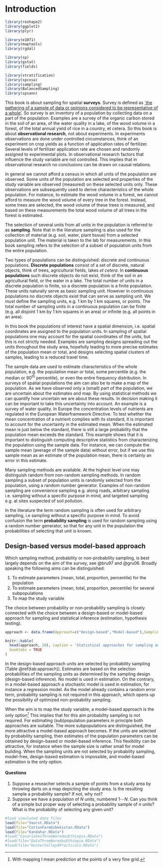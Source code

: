 # Introduction {#GeneralIntro}

```{r loadlibraries, echo=F}
library(reshape2)
library(ggplot2)
library(plyr)

library(e1071)
library(maptools)
library(rgdal)

library(sp)
library(gstat)
library(fields)

library(stratification)
library(spcosa)
library(sampling)
library(BalancedSampling)
library(spsann)
```

This book is about sampling for spatial **surveys**. Survey is defined as [`the gathering of a sample of data or opinions considered to be representative of a whole'](http://www.thefreedictionary.com/survey). So survey is an inventory of a population by collecting data on a part of the population. Examples are a survey of the organic carbon stored in the soil of an area, of the water quality in a lake, of the wood volume in a forest, of the total annual yield of rice in a country, et cetera. So this book is about **observational research**, not about experiments. In experiments observations are done under controlled circumstances, think of an experiment on crop yields as a function of application rates of fertilizer. Several levels of fertilizer application rate are chosen and randomly assigned to experimental plots. In observational research factors that influence the study variable are not controlled. This implies that in observational research no conclusions can be drawn on causal relations.

In general we cannot afford a census in which all units of the population are observed. Some units of the population are selected and properties of the study variable are observed (measured) on these selected units only. These observations are subsequently used to derive characteristics of the whole population. For instance, to estimate the wood volume in a forest, we cannot afford to measure the wood volume of every tree in the forest. Instead, some trees are selected, the wood volume of these trees is measured, and based on these measurements the total wood volume of all trees in the forest is estimated.

The selection of several units from all units in the population is referred to as **sampling**. Note that in the literature sampling is also used for the collection of material (e.g. soil, water, plant tissue) from a selected population unit. The material is taken to the lab for measurements. In this book sampling refers to the selection of a subset of population units from the entire population.

Two types of populations can be distinguished: discrete and continuous populations. **Discrete populations** consist of a set of discrete, natural objects, think of trees, agricultural fields, lakes *et cetera*. In **continuous populations** such discrete objects do not exist, think of the soil in an agricultural field, or the water in a lake. The total number of units in a discrete population is finite, so a discrete population is a finite population. These units naturally serve as basic sampling unit. However in continuous populations no discrete objects exist that can serve as sampling unit. We must define the sampling units, e.g. 1 km by 1 km squares, or points. The total number of sampling units in a continuous population can be finite (e.g. all disjoint 1 km by 1 km squares in an area) or infinite  (e.g. all points in an area).

In this book the populations of interest have a spatial dimension, i.e. spatial coordinates are assigned to the population units. In sampling of spatial populations one may account for the spatial coordinates of the units, but this is not strictly needed. Examples are sampling designs spreading out the units throughout the study area, hopefully leading to more precise estimates of the population mean or total, and designs selecting spatial clusters of samples, leading to a reduced travel time.

The sample data are used to estimate characteristics of the whole population, e.g. the population mean or total, some percentile (e.g. the median or 90$^{th}$ percentile), or even the entire frequency distribution. In surveys of spatial populations the aim can also be to make a map of the population. As we have observed only a (small) part of the population, we are uncertain about the estimates and map. By using statistical methods we can quantify how uncertain we are about these results. In decision making it can be important to take this uncertainty into account. An example is a survey of water quality. In Europe the concentration levels of nutrients are regulated in the European Waterframework Directive. To test whether the mean concentration of a nutrient complies with its standard, it is important to account for the uncertainty in the estimated mean. When the estimated mean is just below the standard, there is still a large probability that the population mean exceeds the standard. This example shows that it is important to distinguish computing descriptive statistics from characterizing the population using the sample data. For instance, we can compute the sample mean (average of the sample data) without error, but if we use this sample mean as an estimate of the population mean, there is certainly an error in this estimate.

Many sampling methods are available. At the highest level one may distinguish random from non-random sampling methods. In random sampling a subset of population units is randomly selected from the population, using a random number generator. Examples of non-random sampling are convenience sampling e.g. along roads, arbitrary sampling i.e. sampling without a specific purpose in mind, and targeted sampling e.g. at sites suspected of soil pollution.

In the literature the term random sampling is often used for arbitrary sampling, i.e sampling without a specific purpose in mind. To avoid confusion the term **probability sampling** is used for random sampling using a random number generator, so that for any unit in the population the probabilities of selecting that unit is known.

## Design-based versus model-based approach
Which sampling method, probability or non-probability sampling, is best largely depends on the aim of the survey, see @bru97 and @gru06. Broadly speaking the following aims can be distinguished:

1. To estimate parameters (mean, total, proportion, percentile) for the population  
2. To estimate parameters (mean, total, proportion, percentile) for several subpopulations  
3. To map the study variable 

The choice between probability or non-probability sampling is closely connected with the choice between a design-based or model-based approach for sampling and statistical inference (estimation, hypothesis testing).

```{r approach, tidy=FALSE, echo=F}
approach <- data.frame(Approach=c("Design-based","Model-based"),Sampling=c("Probability sampling","Probability sampling not required"),Inference=c("Design-based","Model-based"))

knitr::kable(
  head(approach, 20), caption = 'Statistical approaches for sampling and inference',
  booktabs = TRUE
)
```

In the design-based approach units are selected by probability sampling (Table \@ref(tab:approach)). Estimates are based on the selection probabilities of the sampling units as determined by the sampling design (design-based inference). No model is used in estimation. On the contrary, in a model-based approach a stochastic model is used in estimation, for instance a regression model. As the model already contains a random error term, probability sampling is not required in this approach, which opens up the possibility of optimized non-probability sampling.

When the aim is to map the study variable, a model-based approach is the only option^[With mapping I mean prediction at the points of a very fine grid.] This implies that for this aim probability sampling is not required. For estimating (sub)population parameters in principle both approaches are suitable. The more subpopulations are distinguished, the more attractive a model-based approach becomes. If the units are selected by probability sampling, then estimates of the population parameters can be obtained by design-based or model-based inference. This flexibility can be attractive, for instance when the sample size is rather small for model building. When the sampling units are not selected by probability sampling, model-free, design-based estimation is impossible, and model-based estimation is the only option.

#### Questions {-}
1. Suppose a reseacher selects a sample of points from a study area by throwing darts on a map depicting the study area. Is the resulting sample a probability sample? If not, why not? 
2. Suppose we have a population of $N$ units, numbered $1 \cdots N$. Can you think of a simple but proper way of selecting a probability sample of $n$ units? What is the probability of selecting any given unit? 

```{r, echo=F}
#load simulated data files
load(file="Voorst.RData")
load(file="CottonFarmUzbekistan.RData")
load(file="Kandahar.RData")
#load("CovariatesThreeWoredasEthiopia.RData")
#load(file="DataThreeWoredasEthiopia.RData")
#load(file="HunterValley4Practicals.RData")
```


